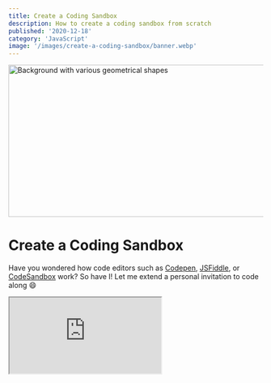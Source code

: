 ```yaml
---
title: Create a Coding Sandbox
description: How to create a coding sandbox from scratch
published: '2020-12-18'
category: 'JavaScript'
image: '/images/create-a-coding-sandbox/banner.webp'
---
```


<Image
  height="300px"
  width="1000px"
  src="/images/create-a-coding-sandbox/banner.webp"
  alt="Background with various geometrical shapes"
  banner
/>

# Create a Coding Sandbox

Have you wondered how code editors such as [Codepen](https://codepen.io/), [JSFiddle](https://jsfiddle.net/), or [CodeSandbox](https://codesandbox.io/) work? So have I! Let me extend a personal invitation to code along 😄

<Iframe
  title="JavaScript Sandbox"
  src="https://javascriptsandbox.netlify.app/"
/>

[JavaScript Sandbox](https://javascriptsandbox.netlify.app/) to see the working example. You can find the [source code](https://github.com/JoysOfCode/javascript-sandbox) on GitHub.

## What You'll Learn

- Using the HTML &lt;iframe&gt; tag to create a live coding environment
- Implementing the Monaco (VS Code) Editor
- How Babel works
- Native JavaScript modules (often abbreviated as ESM)
- Use of closures by writing a debounce function
- Writing helper functions to make DOM (Document Object Model) manipulation easier
- Displaying errors from the console in the UI (user interface)
- Regex replacement

Let's start by playing detective 🔎, and examining Codepen's source code through the lens of our developer tools. This part is optional, as I only want to share my thought process with you.

If you're in a new pen on Codepen, press <kbd>Ctrl</kbd> + <kbd>Shift</kbd> + <kbd>I</kbd> to bring up the developers tools and inspecting the right side column. We notice something interesting. It's an [iframe](https://developer.mozilla.org/en-US/docs/Web/HTML/Element/iframe)! You can imagine an iframe as a separate page inside another page. By definition "it's a nested browsing context, embedding another HTML page into the current one."

<Image
  height="745px"
  width="1276px"
  src="/images/create-a-coding-sandbox/codepen.png"
  alt="Codepen"
/>

An iframe behaves just like a regular page, but contained into it's own microcosm. This sounds like the perfect spot for a playground. We can already make a couple of observations.

## Observations

- The iframe behaves just like a regular page
- User inputs something on the left side (regular page)
- Output displays on the right (iframe)
- We can execute JavaScript

Now, any input would do. It can be just a plain textarea. It just happens that these sites are using "fancy" textareas that do syntax highlighting and other things for you. Codepen, and JSFiddle for example use [CodeMirror](https://codemirror.net/). CodeSandbox on the other hand is a lot more involved, and it's basically an IDE (integrated development environment) inside your browser. It uses the [Monaco Editor](https://microsoft.github.io/monaco-editor/index.html) just like [VS Code](https://code.visualstudio.com/) does. That's what I decided to use for this project.

We won't need any bundlers, or build tools. The only thing I would advise is to get the [Live Server](https://marketplace.visualstudio.com/items?itemName=ritwickdey.LiveServer) extension for VS Code so you can start a development server because otherwise it won't work due to the limitations of using the file protocol. If you prefer using something else, go ahead.

## Getting Started

That being said, start by creating a folder `js-sandbox`. Inside create another folder `src`, and a `index.html` file. Inside `src` create `src/app.js`, and `src/style.css`.

Keep in mind that for _Live Server_ to work it requires you to have a folder open inside VS Code. You can then start Live Server from `index.html` by pressing <kbd>F1</kbd> or <kbd>Ctrl</kbd> + <kbd>Shift</kbd> + <kbd>P</kbd> to open your [command palette](https://code.visualstudio.com/docs/getstarted/userinterface#_command-palette) and find "Open with Live Server". You can also right click on the file, or press the bottom right "Go Live" button.

## Markup

Your `index.html` should look like this.

```html:index.html
<!DOCTYPE html>
<html lang="en">
  <head>
    <meta charset="UTF-8" />
    <meta name="viewport" content="width=device-width, initial-scale=1.0" />
    <title>JavaScript Sandbox</title>
    <link rel="stylesheet" href="./src/style.css" />
    <script src="./src/app.js" type="module"></script>
  </head>
  <body>
    <div class="code">
      <textarea id="editor" spellcheck="false"></textarea>
    </div>

    <div class="result">
      <div id="output">
        <iframe id="iframe"></iframe>
        <div id="errors" class="hidden"></div>
      </div>
      <div id="source"></div>
    </div>
  </body>
</html>
```

Notice that instead of including our script in the `body`, we've done so in the `head` of our document. This is possible due to the `defer` property which waits for the page to load before running JavaScript. Before we could also use the [DOMContentLoaded](https://developer.mozilla.org/en-US/docs/Web/API/Document/DOMContentLoaded_event) event listener to make sure our JavaScript doesn't run before the DOM is loaded.

In this case, we don't have to include it because _modules_ use it by default. In the past we had to use a bundler such as [Webpack](https://webpack.js.org/), or [Parcel](https://parceljs.org/) to be able to understand and resolve dependencies from NPM packages, and to use the `import` syntax. That's no longer the case with browsers now natively supporting modules. In the future, instead of using bundlers in development, they're going to be an optimization step when shipping code to the browser.

The downside is that we need to repack older packages not using ES modules so they work. This is where [Skypack](https://www.skypack.dev/) comes in to bridge the gap. If you've heard about the [Node](https://nodejs.org/en/) competitor [Deno](https://deno.land/), it's the same concept how it deals with packages. Instead of having to do `npm install package` and dealing with `node_modules` you simply use a url to import the package which is smart enough to resolve the dependenices, and do the caching over a CDN (content delivery network).

```html:example.html
<button id="btn">Click</button>

<script type="module">
  import confetti from 'https://cdn.skypack.dev/canvas-confetti'
  btn.onclick = confetti
</script>
```

One thing to note is that `defer` only works when you include `src`, or if it's a module. If any of this is unfamiliar to you, take some time to research each subject, because modules are an important aspect of JavaScript.

## Styles

For the most part, it's a simple layout. Just paste and forget these styles in `style.css` so we can focus on JavaScript.

```css:style.css
@import url('https://fonts.googleapis.com/css2?family=Inter:wght@400;700&display=swap');
@import url('https://fonts.googleapis.com/css2?family=IBM+Plex+Mono&display=swap');

:root {
  --font-size: 1.25rem;
  --spacing: 2rem;
  --sans-serif: 'Inter', sans-serif;
  --mono: 'IBM Plex Mono', monospace;
}

* {
  margin: 0;
  padding: 0;
  /*
    uses any border and padding as part of the
    element's width and height
  */
  box-sizing: border-box;
}

body {
  display: flex;
  color: seashell;
  font-family: var(--sans-serif);
  font-size: var(--font-size);
  overflow: hidden;
}

h3 {
  position: absolute;
  right: 20px;
  font-size: 1rem;
  background-color: wheat;
  color: hsl(0, 0%, 12%);
  padding: 0.4rem 0.8rem;
  border-radius: 4px;
}

.code,
.result {
  height: 100vh;
  width: 100%;
}

#editor {
  height: 100%;
  min-width: 50vw;
  max-width: 100vw;
  font-size: inherit;
  /* makes the element resize like a textarea */
  resize: horizontal;
  overflow: hidden;
}

.result {
  display: flex;
  flex-direction: column;
}

#output,
#source {
  position: relative;
  height: 50%;
  background-color: hsl(0, 0%, 12%);
  overflow-x: hidden;
}

#iframe {
  height: 100%;
  width: 100%;
  border: none;
}

#errors {
  padding: var(--spacing);
  color: tomato;
}

#errors pre {
  max-width: 80%;
}

#source {
  padding: 1rem var(--spacing);
  border-top: 2px solid hsl(0, 0%, 10%);
  line-height: 1.6;
}

pre {
  font-family: var(--mono);
  /* changes how text is displayed in a pre */
  white-space: pre-wrap;
  word-wrap: break-word;
}

.hidden {
  display: none;
}

@media (max-width: 800px) {
  body {
    display: block;
    overflow: scroll;
  }

  .code,
  .result {
    height: 50vh;
  }

  #editor {
    resize: none;
  }

  #output {
    height: 100%;
  }

  #source {
    display: none;
  }
}
```

That's it 😄 Notice we can resize the editor window using the bottom right triangle shape.

<Iframe
  title="JavaScript Sandbox"
  src="https://javascript-sandbox-examples.netlify.app/01-starter/"
/>

## The Sandbox

Inside `src` create a `utility.js`. Here we're going to put our helper functions.

```js:utility.js
export function getEl(id) {
  // returns element by id
  return document.getElementById(id)
}

export function createEl(tag, content) {
  if (content) {
    // creates a nice API like createEl('h1, 'Hello, World!')
    const domEl = document.createElement(tag)
    domEl.innerText = content

    return domEl
  }

  return document.createElement(tag)
}
```

We're set! Head back to `app.js` and let's get started. First let's import the utilities, and grab the DOM elements.

```js:app.js
import { createEl, getEl } from './utility.js'

const iframeEl = getEl('iframe')
const errorsEl = getEl('errors')

const editorEl = getEl('editor')
const sourceEl = getEl('source')
```

The \*_.js_ extension is required. If you work with a bundler like Webpack you don't have to since it handles that for you.

Let's add a way to get the input, and output it. We're using a textarea to focus on the main concept, instead of implementation.

How do we modify the contents of an iframe? The easiest method is using the [srcdoc](https://developer.mozilla.org/en-US/docs/Web/API/HTMLIFrameElement/srcdoc) method which specifies the content of an iframe. To achieve the live update effect, we're just going to attach a `keyup` event listener to our textarea.

```js:app.js
function getCode() {
  // get contents of the textarea
  return editorEl.value
}

function setIframeContent(code) {
  const source = `
    <html>
    <head>
      <style>
        @import url('https://fonts.googleapis.com/css2?family=Inter:wght@400;700&display=swap');

        body {
          font-family: 'Inter', sans-serif;
          overflow: hidden;
        }

        .app {
          padding: 0 2rem;
          color: snow;
        }

        .app a {
          color: wheat;
        }
      </style>
    </head>
    <body>
      <div id="app"></div>

      <script src="https://cdn.skypack.dev/@babel/standalone" type="module"></script>
      <script type="text/babel" data-type="module">
        ${code}
      </script>
    </body>
    </html>
  `

  iframeEl.srcdoc = source
}


function updateUI() {
  // get what we typed
  const code = getCode()
  // pass it to update the iframe
  setIframeContent(code)
}

// handler
function handleKeyUp() {
  updateUI()
}

// keyup listener
editorEl.addEventListener('keyup', handleKeyUp)
```

This is basically building our "template" to pass to the iframe. You can realize how easily you can make Codepen out of this. In this case we're going to focus on JavaScript. In reality you can pass anything such as HTML, CSS, and JavaScript to it. In fact, I encourage you to stop what you're doing, and do it just to learn.

<Iframe
  title="JavaScript Sandbox"
  src="https://javascript-sandbox-examples.netlify.app/02-code-output/"
/>

I included an empty div to have a mount point for frameworks like [React](https://reactjs.org/), and [Vue](https://vuejs.org/). My primary goal is to not recreate Codepen, but to dive deeper into how it works. You can repurpose this to anything you want.

If you're cool, we can proceed. I mentioned something about transpiled code, but that might not mean anything to you. This is where [Babel](https://babeljs.io/) comes in. Babel is a JavaScript compiler that can take modern JavaScript syntax that might not be supported across browsers, and transpile (you might hear compile, it's interchangable) it to an older version of JavaScript. This enables us to write modern JavaScript today, and let Babel do the hard work. Modern development wouldn't be the same, or possible without it.

Where Babel is also useful, is transpiling [JSX](https://reactjs.org/docs/introducing-jsx.html) (JavaScript XML, used in place of HTML popularized by frameworks like React) to what browsers can understand, and it has other presets, and plugins. The last part isn't important if you don't know React.

The _text/babel_ type let's Babel know to process the code, and we have to include a special [data attribute](https://developer.mozilla.org/en-US/docs/Learn/HTML/Howto/Use_data_attributes) to use modules with Babel.

```js:example.js
// ES6+ code
const banana = 'banana'

// Babel ES5 output
var banana = 'banana'
```

This is a boring example, but it gets a lot cooler when using [syntactic sugar](https://en.wikipedia.org/wiki/Syntactic_sugar) like _classes_, and seeing how it works under the hood! We're going to explore this in a moment, since we're going to implement it. This is what gets me more excited than just making another Codepen.

## Babel

You might have noticed the [@babel/standalone](https://babeljs.io/docs/en/babel-standalone.html) import. This let's us use Babel client-side (in the browser). It's perfect for this project. We have to import the package inside the parent `app.js` because iframes are sandboxed (pun intended) so we can't use the one already declared.

```js:app.js
import { transform } from 'https://cdn.skypack.dev/@babel/standalone'
```

The regular import is just `Babel`. We can destructure `transform` from it so we only use what we need.

We're going to add a `transpileCode` function inside `updateUI` and also pass it `code` so we can work with it. You can place it anywhere.

```js:app.js
function transpileCode(code) {
  // the magic sauce used to transpile the code
  const options = { presets: ['es2015-loose', 'react'] }
  // transform returns an object so we can destructure and rename it
  const { code: babelCode } = transform(code, options)

  // it's going to append each time
  // so we need to clear it
  sourceEl.innerHTML = ''

  // using our DOM helpers we created earlier
  const titleEl = createEl('h3', '📜 Source')
  const preEl = createEl('pre', babelCode)

  /*
    <div id="source">
      <h3>📜 Source</h3>
      <pre>...</pre>
    </div>
  */
  sourceEl.append(titleEl, preEl)
}

function updateUI() {
  const code = getCode()

  setIframeContent(code)
  transpileCode(code)
}
```

[Pre](https://developer.mozilla.org/en-US/docs/Web/HTML/Element/pre) is just a useful tag to show preformatted text. We can also control how the text is formatted in CSS.

We can pass different presets to Babel, telling it what version of JavaScript to target. In this case I'm using the _es2015-loose_ preset and _react_ for [JSX](https://reactjs.org/docs/introducing-jsx.html). The _loose_ in the preset means it's going to output code that's more human readable, and doesn't strictly adhere to the JavaScript specification. If you just used [the destructuring assignment](https://developer.mozilla.org/en-US/docs/Web/JavaScript/Reference/Operators/Destructuring_assignment) for example, it would quickly saturate the output.

I encourage you to play around. These yearly presets have been deprecated for [@babel/preset-env](https://babeljs.io/docs/en/babel-preset-env) which you should use in production. You would just have to replace _es2015-loose_ with _env_.

The last part is the `transform` itself which accepts the _input_, _options_, and returns an object.

```js:example.js
const input = `const getMessage = () => 'Hello, World!'`
const output = Babel.transform(input, { presets: ['env'] }).code
```

There's also a [Babel REPL](https://babeljs.io/repl) you can use to play around. That's how I found out about the presets, because the docs aren't that clear to the uninitiated. I won't go into the minutia of how Babel works under the hood, unless you want to read about [ASTs](https://en.wikipedia.org/wiki/Abstract_syntax_tree) (abstract syntax tree), and because I only understand the concepts.

## Regex Replacement

We can import NPM packages straight into our code, instead of appending them as a script like Codepen would. That means they're also going to get transpiled. We can fix that by using _regex_ to remove them before they get transpiled. You might have noticed the _/\*#\_\_PURE\_\_\*/_ string created by Babel. Since we only care about the output, we're also going to remove it.

You don't need to understand regex, but if you want you can use [RegExr] to examine an expression. I know enough myself to be able to read it, since I rarely use it. When I need it, I just search for what I'm looking for, and it works out. First let's add some regex patterns at the top of `app.js`, right below where we grab the DOM elements.

```js:app.js
const importsMatchRegex = /import(?:["'\s]*([\w*{}\n\r\t, ]+)from\s*)?["'\s].*([@\w/_-]+)["'\s].*/g
const stringMatchRegex = /\/\*#__PURE__\*\//g
```

The [imports regex](https://gist.github.com/manekinekko/7e58a17bc62a9be47172) just matches anything that starts with _import_ and could be a default or named import spanning multiple lines. For the string regex we just target the specified string and escape the special characters with slashes.

Regex itself isn't hard, it's just hard to read. If you need to use it, just reach for a battle-tested one because there might be edge cases you didn't think of.

We need to update `transpileCode`. We're also going to add a `format` function above it that's going to abstract the regex replacement code so it looks neat. I don't look in advance to break code up like this. In fact it's spaghetti, before I decide to clean it up.

```js:app.js
// makes for a nicer API to work with
function format(string, regex, replacement = '') {
  return string.replace(regex, replacement).trim()
}

function transpileCode(code) {
  // remove the imports before transform
  const codeToTranspile = format(code, importsMatchRegex)

  // the babel sauce
  const options = { presets: ['es2015-loose', 'react'] }
  const { code: babelCode } = transform(codeToTranspile, options)

  // ignore /*#__PURE__*/ from transpiled output
  const transpiledCode = format(babelCode, stringMatchRegex)

  sourceEl.innerHTML = ''

  const titleEl = createEl('h3', '📜 Source')
  const preEl = createEl('pre', transpiledCode)

  sourceEl.append(titleEl, preEl)
}
```

It was using prototypes 😱

<Iframe
  title="JavaScript Sandbox"
  src="https://javascript-sandbox-examples.netlify.app/03-transpiled-output/"
/>

## Debounce

So far so good, but if we open dev tools and look at the console, there's an avalanche of output. This is not a great user experience. Imagine talking and being interrupted for not finishing your thought. We want to add a delay to the input. This is what's known as a _debounce_. Imagine typing something into a search field that queries an API endpoint. You don't want to spam requests for each typed letter.

Open `utility.js`, and add the `debounce` function — then import it in `app.js`.

```js:utility.js
export function debounce(callback, delay) {
  let timerId

  return () => {
    clearTimeout(timerId)
    timerId = setTimeout(callback, delay)
  }
}
```

```js:app.js
import { createEl, debounce, getEl } from './utility.js'
```

The debounce is just a `setTimeout` that accepts a _callback_ function to run after it's done, and a _delay_ in milliseconds. It returns a function that clears the previous `setTimeout`, and sets a new one. This is possible due to [closures](https://developer.mozilla.org/en-US/docs/Web/JavaScript/Closures).

**A closure is when a function remembers it's outer state, even after execution**.

You could say that "it closes over it". You're using closures in JavaScript without even knowing.

```js:example.js
const greet = () => console.log('Hello, World!')

// if we don't return a function we need to wrap it
document.addEventListener('click', () => debounce(greet, 1000))

// we return a function, so it's good
document.addEventListener('click', debounce(greet, 1000))
```

Even if the functions runs, thanks to _closures_ it remembers the value of `timerId`, so it can clear it.

Try it out yourself! The dev tools are a quick and easy way to get your hands dirty.

Let's update our event listener.

```js:app.js
editorEl.addEventListener('keyup', debounce(handleKeyUp, 1000))
```

There should be a delay of one second 🙅‍♀️

<Iframe
  title="JavaScript Sandbox"
  src="https://javascript-sandbox-examples.netlify.app/04-debounce-output/"
/>

## Errors

How do we display errors? We clearly see them in the console. There's a couple of ways. In JavaScript we can rewrite anything, so we could do that for `console` by just redeclaring it.

```js:example.js
console.error = () => {
  // hijack log to output to a DOM element
}
```

This is ugly for many reasons, one of which is overwriting how console itself works.

Fortunately, there's an easier method. We can use the [GlobalEventHandlers.onerror](https://developer.mozilla.org/en-US/docs/Web/API/GlobalEventHandlers/onerror) listener.

It's just a regular listener that we can place on the _window object_, and listen for error messages. It's almost that easy! In our case we have to attach the listener inside our iframe, and somehow send them up to the parent. There's a handy [window.postMessage](https://developer.mozilla.org/en-US/docs/Web/API/Window/postMessage) method for doing such.

If you're wondering, I had weird issues just using it on the parent itself where it would ignore certain types of errors.

We're just going to add another script section at the end of `setIframeContent`. If our code fails at any point, it's not going to run. It needs to be separate. Everything else is the same as before.

```js:app.js
function setIframeContent(code) {
  const source = `
    <!-- ... -->
    <body>
      <!-- ... -->
      <script>
        function handleError({ message: errorMessage }) {
          window.parent.postMessage(errorMessage, '*')
        }

        window.addEventListener('error', handleError)
      </script>
    </body>
  `

  iframeEl.srcdoc = source
}
```

Note that the event listener passes an event object which we can destructure and rename `event.message` from. We specify the sender by saying `window.parent` and the arguments are the _message_, and _target origin URI_ if we want to require it, but the _\*_ symbol let's it be anything.

Great! Now we can listen for any message. Let's add a `message` listener, after our `keyup` listener. We're also going to need a `handleMessage`.

```js:app.js
function handleMessage({ data: errorMessage }) {
  if (typeof errorMessage === 'string') {
    logErrors(errorMessage)
  }
}

window.addEventListener('message', handleMessage)
```

The response we get is `event.data` so we destructure it. We check if `message` is a string, meaning it's our error message because it could be anything.

We're going to send the error message to `logErrors`.

```js:app.js
function logErrors(error) {
  // clear errors
  errorsEl.innerHTML = ''

  // create title and pre element
  const titleEl = createEl('h3', '💩 Oops!')
  const preEl = createEl('pre', error)

  /*
    <div id="errors" class="hidden">
      <h3>💩 Oops!</h3>
      <pre>...</pre>
    </div>
  */
  errorsEl.append(titleEl, preEl)
}
```

One more thing. We need a way to show or hide our iframe, and errors depending if there's any. That's simple enough. There's already a class of `hidden` in `style.css` that just sets `display: none`. We just need to add the JavaScript.

```js:app.js
function logErrors(error) {
  iframeEl.classList.add('hidden')
  errorsEl.classList.remove('hidden')
  // ...
}

function setIframeContent(code) {
  iframeEl.classList.remove('hidden')
  errorsEl.classList.add('hidden')
  // ...
}
```

_We don't make mistakes, just happy little accidents._ — Bob Ross

<Iframe
  title="JavaScript Sandbox"
  src="https://javascript-sandbox-examples.netlify.app/05-errors-output/"
/>

## The Editor

The last thing left for us to do is replace our beautiful textarea with [Monaco Editor](https://microsoft.github.io/monaco-editor/index.html) which is easier than you might think. It's going to take more time explaining the details how I got it to work over a CDN, which I wouldn't recommend doing. I just wanted to avoid using a bundler, which would have been even easier.

First we need to edit `index.html`.

```diff:index.html
<div class="code">
- <textarea id="editor" spellcheck="false"></textarea>
+ <div id="editor"></div>
</div>
```

Second, in `src` create `monacoEditor.js`.

```js:monacoEditor.js
// import every named export
import * as monaco from 'https://cdn.skypack.dev/monaco-editor'

// web workers
window.MonacoEnvironment = {
  getWorkerUrl: () => {
    return `
      data:text/javascript;charset=utf-8,
      ${encodeURIComponent(`
        self.MonacoEnvironment = {
          baseUrl: 'https://cdnjs.cloudflare.com/ajax/libs/monaco-editor/0.21.2/min'
        };
        importScripts('https://cdnjs.cloudflare.com/ajax/libs/monaco-editor/0.21.2/min/vs/base/worker/workerMain.min.js');
      `)}
    `
  },
}

const editorOptions = {
  value: '',
  language: 'javascript',
  theme: 'vs-dark',
  // checks if the editor resized to adjust
  automaticLayout: true,
  minimap: {
    enabled: false,
  },
  fontFamily: 'IBM Plex Mono, monospace',
  fontSize: '20px',
  tabSize: 2,
}

export const editor = monaco.editor.create(
  document.getElementById('editor'),
  editorOptions
)

```

The Monaco Editor is the base that VS Code uses. You don't get a sidebar or anything fancy. That's Microsoft sauce on top of it. They also develop all these projects together. It uses [web workers](https://developer.mozilla.org/en-US/docs/Web/API/Web_Workers_API/Using_web_workers) which lets us off-load heavy tasks to background threads since JavaScript runs on a single thread, but the browser isn't limited to that. Fortunately, we don't have to think about that. I hope that clears up the `window.MonacoEnvironment` part.

This is only convoluted because we're using a CDN. There's a great [monaco-editor-samples](https://github.com/microsoft/monaco-editor-samples) repository with different examples how to set up Monaco Editor for different environments. You can also explore the [Monaco Editor API](https://microsoft.github.io/monaco-editor/api/index.html).

Import the editor at top of `app.js`. We also need to update `getCode` to grab the input from the editor instead. We also need `codicon.ttf` which is the [codicon](https://microsoft.github.io/vscode-codicons/dist/codicon.html) icon font it uses. You can get it [here](https://github.com/microsoft/vscode-codicons/blob/master/dist/codicon.ttf) and place it in the root of your project.

```js:app.js
import { editor } from './monacoEditor.js'

function getCode() {
  // built-in method to get the input value
  return editor.getValue()
}
```

Try it out!

```js
import confetti from 'https://cdn.skypack.dev/canvas-confetti'
document.onpointermove = confetti
```

<Iframe
  title="JavaScript Sandbox"
  src="https://javascript-sandbox-examples.netlify.app/06-monaco-editor/"
/>

That's it! Congrats 🎉

## Closing Thoughts

Hope you learned something! There's a lot you could do from here on. You can add persistant storage using [local storage](https://developer.mozilla.org/en-US/docs/Web/API/Window/localStorage) so when you refresh the page it wouldn't reset. You would just need to save the input to local storage each time, and on page load check if it exists, then set the contents of the editor to use it.

You could also move everything to a bundler, or use a framework like React which I'm going to cover in another post.

<PostCredits />
